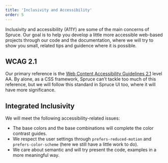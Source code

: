 ```yaml
---
title: 'Inclusivity and Accessibility'
order: 5
---
```


<p class="lead">Inclusivity and accessibility (A11Y) are some of the main concerns of Spruce. Our goal is to help you develop a little more accessible web-based projects through our code and the documentation, where we will try to show you small, related tips and guidence where it is possible.</p>

## WCAG 2.1

Our primary reference is the [Web Content Accessibility Guidelines 2.1](https://www.w3.org/WAI/WCAG21/quickref/) level AA. By alone, as a CSS framework, Spruce can’t tackle too much of this reference, but we will follow this standard in Spruce UI too, where it will have more significance.

## Integrated Inclusivity

We will meet the following accessibility-related issues:

- The base colors and the base combinations will complete the color contrast guides.
- We respect the user settings through ```prefers-reduced-motion``` and ```prefers-color-scheme``` (here we still have a little work to do).
- We care about semantic and will try present the code, examples in a more meaningful way.
